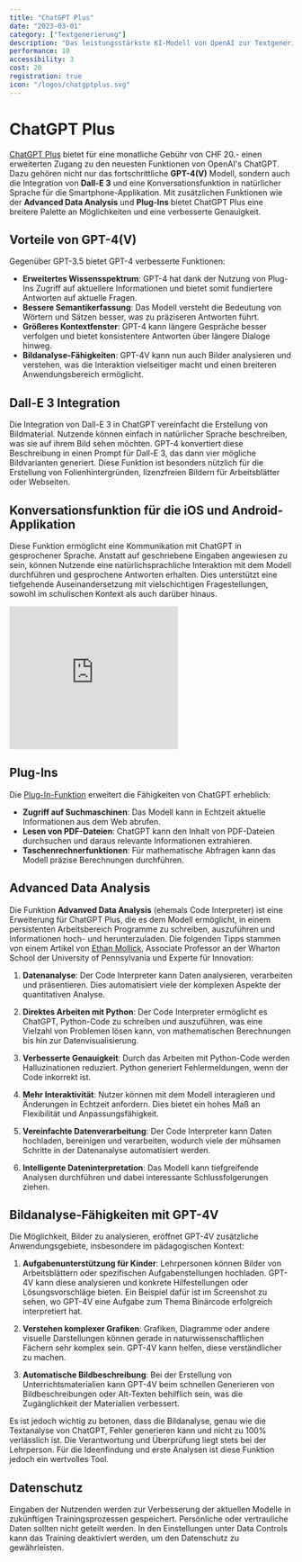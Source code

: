 ```yaml
---
title: "ChatGPT Plus"
date: "2023-03-01"
category: ["Textgenerierung"]
description: "Das leistungsstärkste KI-Modell von OpenAI zur Textgenerierung"
performance: 10
accessibility: 3
cost: 20
registration: true
icon: "/logos/chatgptplus.svg"
---
```



# ChatGPT Plus

[ChatGPT Plus](https://openai.com/blog/chatgpt-plus) bietet für eine monatliche Gebühr von CHF 20.- einen erweiterten Zugang zu den neuesten Funktionen von OpenAI's ChatGPT. Dazu gehören nicht nur das fortschrittliche **GPT-4(V)** Modell, sondern auch die Integration von **Dall-E 3** und eine Konversationsfunktion in natürlicher Sprache für die Smartphone-Applikation. Mit zusätzlichen Funktionen wie der **Advanced Data Analysis** und **Plug-Ins** bietet ChatGPT Plus eine breitere Palette an Möglichkeiten und eine verbesserte Genauigkeit.

## Vorteile von GPT-4(V)

Gegenüber GPT-3.5 bietet GPT-4 verbesserte Funktionen:
- **Erweitertes Wissensspektrum**: GPT-4 hat dank der Nutzung von Plug-Ins Zugriff auf aktuellere Informationen und bietet somit fundiertere Antworten auf aktuelle Fragen.
- **Bessere Semantikerfassung**: Das Modell versteht die Bedeutung von Wörtern und Sätzen besser, was zu präziseren Antworten führt.
- **Größeres Kontextfenster**: GPT-4 kann längere Gespräche besser verfolgen und bietet konsistentere Antworten über längere Dialoge hinweg.
- **Bildanalyse-Fähigkeiten**: GPT-4V kann nun auch Bilder analysieren und verstehen, was die Interaktion vielseitiger macht und einen breiteren Anwendungsbereich ermöglicht.

## Dall-E 3 Integration
Die Integration von Dall-E 3 in ChatGPT vereinfacht die Erstellung von Bildmaterial. Nutzende können einfach in natürlicher Sprache beschreiben, was sie auf ihrem Bild sehen möchten. GPT-4 konvertiert diese Beschreibung in einen Prompt für Dall-E 3, das dann vier mögliche Bildvarianten generiert. Diese Funktion ist besonders nützlich für die Erstellung von Folienhintergründen, lizenzfreien Bildern für Arbeitsblätter oder Webseiten.


## Konversationsfunktion für die iOS und Android-Applikation

Diese Funktion ermöglicht eine Kommunikation mit ChatGPT in gesprochener Sprache. Anstatt auf geschriebene Eingaben angewiesen zu sein, können Nutzende eine natürlichsprachliche Interaktion mit dem Modell durchführen und gesprochene Antworten erhalten. Dies unterstützt eine tiefgehende Auseinandersetzung mit vielschichtigen Fragestellungen, sowohl im schulischen Kontext als auch darüber hinaus.

<iframe className={`w-full max-w-md mx-auto mt-8 rounded-lg border-6`} height="254" src="https://www.youtube.com/embed/YUrOtZedL9I?si=Y-HM5bcJR3C2MoVl" title="YouTube video player" frameborder="0" allow="accelerometer; autoplay; clipboard-write; encrypted-media; gyroscope; picture-in-picture; web-share" allowfullscreen></iframe>


## Plug-Ins

Die [Plug-In-Funktion](https://openai.com/blog/chatgpt-plugins) erweitert die Fähigkeiten von ChatGPT erheblich:
- **Zugriff auf Suchmaschinen**: Das Modell kann in Echtzeit aktuelle Informationen aus dem Web abrufen.
- **Lesen von PDF-Dateien**: ChatGPT kann den Inhalt von PDF-Dateien durchsuchen und daraus relevante Informationen extrahieren.
- **Taschenrechnerfunktionen**: Für mathematische Abfragen kann das Modell präzise Berechnungen durchführen.

<MDXImage src="/screenshots/wikipedia-plugin.png" alt="Wikipedia Plugin für Beantwortung aktueller Fragen" />

## Advanced Data Analysis

Die Funktion **Advanved Data Analysis** (ehemals Code Interpreter) ist eine Erweiterung für ChatGPT Plus, die es dem Modell ermöglicht, in einem persistenten Arbeitsbereich Programme zu schreiben, auszuführen und Informationen hoch- und herunterzuladen. Die folgenden Tipps stammen von einem Artikel von [Ethan Mollick](https://www.oneusefulthing.org/p/what-ai-can-do-with-a-toolbox-getting), Associate Professor an der Wharton School der University of Pennsylvania und Experte für Innovation:

1. **Datenanalyse**: Der Code Interpreter kann Daten analysieren, verarbeiten und präsentieren. Dies automatisiert viele der komplexen Aspekte der quantitativen Analyse.

2. **Direktes Arbeiten mit Python**: Der Code Interpreter ermöglicht es ChatGPT, Python-Code zu schreiben und auszuführen, was eine Vielzahl von Problemen lösen kann, von mathematischen Berechnungen bis hin zur Datenvisualisierung.

3. **Verbesserte Genauigkeit**: Durch das Arbeiten mit Python-Code werden Halluzinationen reduziert. Python generiert Fehlermeldungen, wenn der Code inkorrekt ist.

4. **Mehr Interaktivität**: Nutzer können mit dem Modell interagieren und Änderungen in Echtzeit anfordern. Dies bietet ein hohes Maß an Flexibilität und Anpassungsfähigkeit.

5. **Vereinfachte Datenverarbeitung**: Der Code Interpreter kann Daten hochladen, bereinigen und verarbeiten, wodurch viele der mühsamen Schritte in der Datenanalyse automatisiert werden.

6. **Intelligente Dateninterpretation**: Das Modell kann tiefgreifende Analysen durchführen und dabei interessante Schlussfolgerungen ziehen.

## Bildanalyse-Fähigkeiten mit GPT-4V

<MDXImage src="/screenshots/gpt-4v-screenshot.jpg" alt="ChatGPT versteht teilweise Bildinhalte" />

Die Möglichkeit, Bilder zu analysieren, eröffnet GPT-4V zusätzliche Anwendungsgebiete, insbesondere im pädagogischen Kontext:

1. **Aufgabenunterstützung für Kinder**: Lehrpersonen können Bilder von Arbeitsblättern oder spezifischen Aufgabenstellungen hochladen. GPT-4V kann diese analysieren und konkrete Hilfestellungen oder Lösungsvorschläge bieten. Ein Beispiel dafür ist im Screenshot zu sehen, wo GPT-4V eine Aufgabe zum Thema Binärcode erfolgreich interpretiert hat.

2. **Verstehen komplexer Grafiken**: Grafiken, Diagramme oder andere visuelle Darstellungen können gerade in naturwissenschaftlichen Fächern sehr komplex sein. GPT-4V kann helfen, diese verständlicher zu machen.

3. **Automatische Bildbeschreibung**: Bei der Erstellung von Unterrichtsmaterialien kann GPT-4V beim schnellen Generieren von Bildbeschreibungen oder Alt-Texten behilflich sein, was die Zugänglichkeit der Materialien verbessert.

Es ist jedoch wichtig zu betonen, dass die Bildanalyse, genau wie die Textanalyse von ChatGPT, Fehler generieren kann und nicht zu 100% verlässlich ist. Die Verantwortung und Überprüfung liegt stets bei der Lehrperson. Für die Ideenfindung und erste Analysen ist diese Funktion jedoch ein wertvolles Tool.


## Datenschutz

Eingaben der Nutzenden werden zur Verbesserung der aktuellen Modelle in zukünftigen Trainingsprozessen gespeichert. Persönliche oder vertrauliche Daten sollten nicht geteilt werden. In den Einstellungen unter Data Controls kann das Training deaktiviert werden, um den Datenschutz zu gewährleisten.

<MDXImage src="/screenshots/chatgpt-settings.png" alt="Ausschalten der Chat History & Training" />